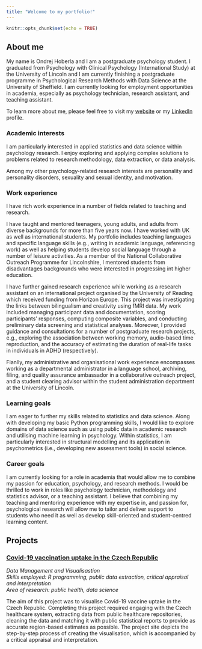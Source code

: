 ```yaml
---
title: "Welcome to my portfolio!"
---
```


```r
knitr::opts_chunk$set(echo = TRUE)
```

## About me

My name is Ondrej Hoberla and I am a postgraduate psychology student. I graduated from Psychology with Clinical Psychology (International Study) at the University of Lincoln and I am currently finishing a postgraduate programme in Psychological Research Methods with Data Science at the University of Sheffield. I am currently looking for employment opportunities in academia, especially as psychology technician, research assistant, and teaching assistant.

To learn more about me, please feel free to visit my [website](http://hoberla.eu) or my [LinkedIn](https://www.linkedin.com/in/ondrej-hoberla/) profile.

### Academic interests

I am particularly interested in applied statistics and data science within psychology research. I enjoy exploring and applying complex solutions to problems related to research methodology, data extraction, or data analysis.

Among my other psychology-related research interests are personality and personality disorders, sexuality and sexual identity, and motivation.

### Work experience

I have rich work experience in a number of fields related to teaching and research.

I have taught and mentored teenagers, young adults, and adults from diverse backgrounds for more than five years now. I have worked with UK as well as international students. My portfolio includes teaching languages and specific language skills (e.g., writing in academic language, referencing work) as well as helping students develop social language through a number of leisure activities. As a member of the National Collaborative Outreach Programme for Lincolnshire, I mentored students from disadvantages backgrounds who were interested in progressing int higher education.

I have further gained research experience while working as a research assistant on an international project organised by the University of Reading which received funding from Horizon Europe. This project was investigating the links between bilingualism and creativity using fMRI data. My work included managing participant data and documentation, scoring participants' responses, computing composite variables, and conducting preliminary data screening and statistical analyses. Moreover, I provided guidance and consultations for a number of postgraduate research projects, e.g., exploring the association between working memory, audio-based time reproduction, and the accuracy of estimating the duration of real-life tasks in individuals in ADHD (respectively).

Fianlly, my administrative and organisational work experience encompasses working as a departmental administrator in a language school, archiving, filing, and quality assurance ambassador in a collaborative outreach project, and a student clearing advisor within the student administration department at the University of Lincoln.

### Learning goals

I am eager to further my skills related to statistics and data science. Along with developing my basic Python programming skills, I would like to explore domains of data science such as using public data in academic research and utilising machine learning in psychology. Within statistics, I am particularly interested in structural modelling and its application in psychometrics (i.e., developing new assessment tools) in social science.

### Career goals

I am currently looking for a role in academia that would allow me to combine my passion for education, psychology, and research methods. I would be thrilled to work in roles like psychology technician, methodology and statistics advisor, or a teaching assistant. I believe that combining my teaching and mentoring experience with my expertise in, and passion for, psychological research will allow me to tailor and deliver support to students who need it as well as develop skill-oriented and student-centred learning content.

## Projects

### [Covid-19 vaccination uptake in the Czech Republic](https://hoberla.github.io/portfolio/dataviz/)

*Data Management and Visualisastion\
Skills employed: R programming, public data extraction, critical appraisal and interpretation\
Area of research: public health, data science*

The aim of this project was to visualise Covid-19 vaccine uptake in the Czech Republic. Completing this project required engaging with the Czech healthcare system, extracting data from public healthcare repositories, cleaning the data and matching it with public statistical reports to provide as accurate region-based estimates as possible. The project site depicts the step-by-step process of creating the visualisation, which is accompanied by a critical appraisal and interpretation.
